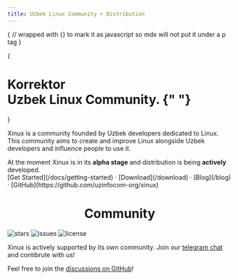 ```yaml
---
title: Uzbek Linux Community + Distribution
---
```



{
// wrapped with {} to mark it as javascript so mdx will not put it under a p tag
}

{

<h1 className="max-w-5xl text-center mx-auto text-6xl font-extrabold tracking-tighter leading-[1.1] sm:text-7xl lg:text-7xl xl:text-7xl mt-10">
  Korrektor
  <br className="hidden lg:block" />
  <span className="inline-block text-transparent bg-clip-text bg-gradient-to-r from-blue-500 to-orange-500 ">
    Uzbek Linux Community.
  </span>{" "}
</h1>
}

Xinux is a community founded by Uzbek developers dedicated to Linux. This community aims to create and improve Linux alongside Uzbek developers and influence
people to use it.

<Callout emoji="✅">
  At the moment Xinux is in its <strong>alpha stage</strong> and distribution is being <strong>actively</strong> developed.
</Callout>

<div className="mt-16 mb-20 text-center">
  [Get Started](/docs/getting-started) · [Download](/download) · [Blog](/blog) · [GitHub](https://github.com/uzinfocom-org/xinux)
</div>

<h1 align="center">Community</h1>

<p className="flex h-6 align-middle justify-center">
  <img alt="stars" src="https://img.shields.io/github/stars/uzinfocom-org/xinux" className="inline-block mr-2"/>
  <img alt="issues" src="https://img.shields.io/github/issues/uzinfocom-org/xinux" className="inline-block mr-2"/>
  <img alt="license" src="https://img.shields.io/badge/License-GPLv3-blue.svg" className="inline-block mr-2"/>
</p>

Xinux is actively supported by its own community. Join our [telegram chat](https://t.me/xinuxuz) and contibrute with us!

Feel free to join the [discussions on GitHub](https://github.com/orgs/uzinfocom-org/discussions)!
